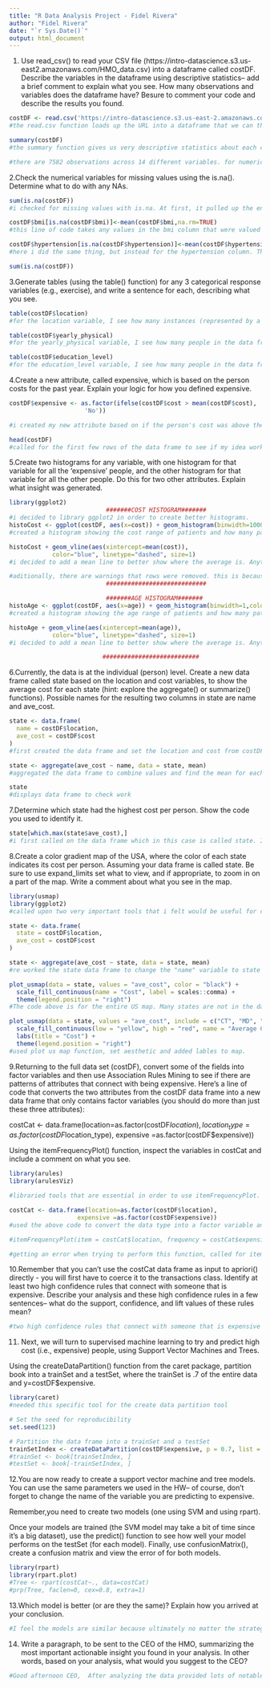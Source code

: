 ```yaml
---
title: "R Data Analysis Project - Fidel Rivera"
author: "Fidel Rivera"
date: "`r Sys.Date()`"
output: html_document
---
```


1. Use read_csv() to read your CSV file (https://intro-datascience.s3.us-east2.amazonaws.com/HMO_data.csv) into a dataframe called costDF. Describe the variables in the dataframe using descriptive statistics– add a brief comment to explain what you see. How many observations and variables does the dataframe have? Besure to comment your code and describe the results you found.

```r
costDF <- read.csv('https://intro-datascience.s3.us-east-2.amazonaws.com/HMO_data.csv')
#the read.csv function loads up the URL into a dataframe that we can then analyze. costDF is the variable we will store it under.

summary(costDF)
#the summary function gives us very descriptive statistics about each category of data in the df, which helps us understand what we're working with.

#there are 7582 observations across 14 different variables. for numeric values, we see minimums, 1st & 3rd quartiles, means and max's. for character values we see the length or number of observations, as well as the class and mode.
```

2.Check the numerical variables for missing values using the is.na(). Determine what to do with any NAs.

```r
sum(is.na(costDF))
#i checked for missing values with is.na. At first, it pulled up the entire dataframe which is a little time consuming to look through so i wrapped it in the sum function to tell me how many missing values there are. After further examination, there seemed to be 'NA' values in both bmi and hypertension

costDF$bmi[is.na(costDF$bmi)]<-mean(costDF$bmi,na.rm=TRUE)
#this line of code takes any values in the bmi column that were valued at 'NA', and replaces them with the average value across all the other vales in the variable. I thought this was the best approach as it keeps the data unbiased and as close to original as possible, while filling values.

costDF$hypertension[is.na(costDF$hypertension)]<-mean(costDF$hypertension,na.rm=TRUE)
#here i did the same thing, but instead for the hypertension column. There are no missing values now, which can be proven with the initial is.na function.

sum(is.na(costDF))
```

3.Generate tables (using the table() function) for any 3 categorical response variables (e.g., exercise), and write a sentence for each, describing what you see.

```r
table(costDF$location)
#for the location variable, I see how many instances (represented by a row in the data frame) lived in each state.

table(costDF$yearly_physical)
#for the yearly_physical variable, I see how many people in the data frame completed their yearly physical and who did not.

table(costDF$education_level)
#for the education_level variable, I see how many people in the data frame have the available degree types as their highest degree completed.
```

4.Create a new attribute, called expensive, which is based on the person costs for the past year. Explain your logic for how you defined expensive.

```r
costDF$expensive <- as.factor(ifelse(costDF$cost > mean(costDF$cost), 'Yes',
                     'No'))

#i created my new attribute based on if the person's cost was above the average cost of all patients in the data frame. I used the as.factor function to help me with this as well as the if-else function. As for expensive, if the cost is greater than the mean cost of all patients, the patient is expensive, or "Yes", otherwise, they are not expensive, or "No".

head(costDF)
#called for the first few rows of the data frame to see if my idea worked.
```

5.Create two histograms for any variable, with one histogram for that variable for all the ‘expensive’ people, and the other histogram for that variable for all the other people. Do this for two other attributes. Explain what insight was generated.

```r
library(ggplot2)
                           #######COST HISTOGRAM#######
#i decided to library ggplot2 in order to create better histograms.
histoCost <- ggplot(costDF, aes(x=cost)) + geom_histogram(binwidth=1000,color="black", fill="white") + xlim(0, 10000)
#created a histogram showing the cost range of patients and how many patients are in this range (count). 

histoCost + geom_vline(aes(xintercept=mean(cost)),
            color="blue", linetype="dashed", size=1)
#i decided to add a mean line to better show where the average is. Anything on the left is considered not expensive, and the right is considered expensive.

#aditionally, there are warnings that rows were removed. this is because there were certain values that are far beyond the average which dont represent the majority of the data. These outliers werent included so a better representation of the data could be provided.
                           ############################

                           #######AGE HISTOGRAM#######
histoAge <- ggplot(costDF, aes(x=age)) + geom_histogram(binwidth=1,color="black", fill="white") + xlim(18, 66)
#created a histogram showing the age range of patients and how many patients are in this range (count).I also set x limits to 18 and 66 respectively, as these were the youngest and oldest ages found in the data.

histoAge + geom_vline(aes(xintercept=mean(age)),
            color="blue", linetype="dashed", size=1)
#i decided to add a mean line to better show where the average is. Anything on the left is below the average age range, and the right is above the range.

                          ###########################
```

6.Currently, the data is at the individual (person) level. Create a new data frame called state based on the location and cost variables, to show the average cost for each state (hint: explore the aggregate() or summarize() functions). Possible names for the resulting two columns in state are name and ave_cost.

```r
state <- data.frame(
  name = costDF$location, 
  ave_cost = costDF$cost
)
#first created the data frame and set the location and cost from costDF to 'name' and 'ave_cost'

state <- aggregate(ave_cost ~ name, data = state, mean)
#aggregated the data frame to combine values and find the mean for each state

state
#displays data frame to check work
```

7.Determine which state had the highest cost per person. Show the code you used to identify it.

```r
state[which.max(state$ave_cost),]
#i first called on the data frame which in this case is called state. I also used the which.max function and referenced the ave_cost column, which will take the max value in this column and associate it with which name the highest value belongs to.
```

8.Create a color gradient map of the USA, where the color of each state indicates its cost per person. Assuming your data frame is called state. Be sure to use expand_limits set what to view, and if appropriate, to zoom in on a part of the map. Write a comment about what you see in the map.

```r
library(usmap)
library(ggplot2)
#called upon two very important tools that i felt would be useful for creating a map.

state <- data.frame(
  state = costDF$location, 
  ave_cost = costDF$cost
)

state <- aggregate(ave_cost ~ state, data = state, mean)
#re worked the state data frame to change the "name" variable to state to make it more compatible with usmap.

plot_usmap(data = state, values = "ave_cost", color = "black") + 
  scale_fill_continuous(name = "Cost", label = scales::comma) + 
  theme(legend.position = "right")
#The code above is for the entire US map. Many states are not in the data so they are left grey

plot_usmap(data = state, values = "ave_cost", include = c("CT", "MD", "MA", "NJ","NY","PA","RI"), color = "black") + #included necessary 7 states which "zooms into map"
  scale_fill_continuous(low = "yellow", high = "red", name = "Average Cost Per State", label = scales::comma) + 
  labs(title = "Cost") +
  theme(legend.position = "right")
#used plot us map function, set aesthetic and added lables to map.
```

9.Returning to the full data set (costDF), convert some of the fields into factor variables and then use Association Rules Mining to see if there are patterns of attributes that connect with being expensive. Here’s a line of code that converts the two attributes from the costDF data frame into a new data frame that only contains factor variables (you should do more than just these three attributes): 

costCat <- data.frame(location=as.factor(costDF$location),                                         location_type=as.factor(costDF$location_type),
                   expensive =as.factor(costDF$expensive)) 

Using the itemFrequencyPlot() function, inspect the variables in costCat and include a comment on what you see.

```r
library(arules)
library(arulesViz)

#libraried tools that are essential in order to use itemFrequencyPlot.

costCat <- data.frame(location=as.factor(costDF$location),                                         location_type=as.factor(costDF$location_type),
                   expensive =as.factor(costDF$expensive))
#used the above code to convert the data type into a factor variable and load them into a new data frame. but changed it from code to cost as i believe this may have been an error!

#itemFrequencyPlot(item = costCat$location, frequency = costCat$expensive)

#getting an error when trying to perform this function, called for item and frequency. the error supposedly comes from having null values in your data, but i dont have any null values.
```

10.Remember that you can’t use the costCat data frame as input to apriori() directly - you will first have to coerce it to the transactions class. Identify at least two high confidence rules that connect with someone that is expensive. Describe your analysis and these high confidence rules in a few sentences– what do the support, confidence, and lift values of these rules mean?

```r
#two high confidence rules that connect with someone that is expensive is the area that they live in as well as if they are a smoker or not. There seems to be a correlation between the two high confidence rules.
```

11. Next, we will turn to supervised machine learning to try and predict high cost (i.e., expensive) people, using Support Vector Machines and Trees. 

Using the createDataPartition() function from the caret package, partition book into a trainSet and a testSet, where the trainSet is .7 of the entire data and y=costDF$expensive.

```r
library(caret)
#needed this specific tool for the create data partition tool

# Set the seed for reproducibility
set.seed(123)

# Partition the data frame into a trainSet and a testSet
trainSetIndex <- createDataPartition(costDF$expensive, p = 0.7, list = FALSE)
#trainSet <- book[trainSetIndex, ]
#testSet <- book[-trainSetIndex, ]
```

12.You are now ready to create a support vector machine and tree models. You can use the same parameters we used in the HW– of course, don’t forget to change the name of the variable you are predicting to expensive.

Remember,you need to create two models (one using SVM and using rpart).

Once your models are trained (the SVM model may take a bit of time since it’s a big dataset), use the predict() function to see how well your model performs on the testSet (for each model). Finally, use confusionMatrix(), create a confusion matrix and view the error of for both models.

```r
library(rpart)
library(rpart.plot)
#Tree <- rpart(costCat~., data=costCat)
#prp(Tree, faclen=0, cex=0.8, extra=1)
```

13.Which model is better (or are they the same)? Explain how you arrived at your conclusion.

```r
#I feel the models are similar because ultimately no matter the strategy or approach taken if the data remains the same the results can only be so different from each other.
```

14. Write a paragraph, to be sent to the CEO of the HMO, summarizing the most important actionable insight you found in your analysis. In other words, based on your analysis, what would you suggest to the CEO?

```r
#Good afternoon CEO,  After analyzing the data provided lots of notable things have arised worthy of analysis. There are many factors that can help predict wether or not a patient would be "expensive" which ultimatley can help your business model. The most important actionable insight found through the data is that depending on where you live, you are more likely to have a much higher or much lower cost. What I would suggest is to truly ensure that the cost of these expenses is as much related to their conditions and needs as possible, and not just because of where they live. Especially if two people are being treated for the same thing, whatever data can be acquired on this to ensure that no matter where in the world they would pay the same price, is the ethical thing to do and a great way to ensure the business stays progressive.
```